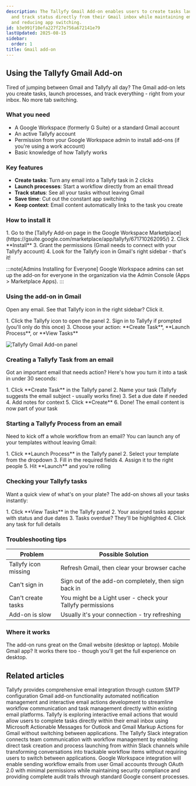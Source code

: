 ```yaml
---
description: The Tallyfy Gmail Add-on enables users to create tasks launch processes
  and track status directly from their Gmail inbox while maintaining email context
  and reducing app switching.
id: b3e991f10efa227f27e756a672141e79
lastUpdated: 2025-08-15
sidebar:
  order: 1
title: Gmail add-on
---
```



## Using the Tallyfy Gmail Add-on

Tired of jumping between Gmail and Tallyfy all day? The Gmail add-on lets you create tasks, launch processes, and track everything - right from your inbox. No more tab switching.

### What you need

- A Google Workspace (formerly G Suite) or a standard Gmail account
- An active Tallyfy account
- Permission from your Google Workspace admin to install add-ons (if you're using a work account)
- Basic knowledge of how Tallyfy works

### Key features

- **Create tasks**: Turn any email into a Tallyfy task in 2 clicks
- **Launch processes**: Start a workflow directly from an email thread
- **Track status**: See all your tasks without leaving Gmail
- **Save time**: Cut out the constant app switching
- **Keep context**: Email content automatically links to the task you create

### How to install it

<Steps>
1. Go to the [Tallyfy Add-on page in the Google Workspace Marketplace](https://gsuite.google.com/marketplace/app/tallyfy/671710262095/)
2. Click **Install**
3. Grant the permissions (Gmail needs to connect with your Tallyfy account)
4. Look for the Tallyfy icon in Gmail's right sidebar - that's it!
</Steps>

:::note[Admins Installing for Everyone]
Google Workspace admins can set up the add-on for everyone in the organization via the Admin Console (Apps > Marketplace Apps).
:::

### Using the add-on in Gmail

Open any email. See that Tallyfy icon in the right sidebar? Click it.

<Steps>
1. Click the Tallyfy icon to open the panel
2. Sign in to Tallyfy if prompted (you'll only do this once)
3. Choose your action: **Create Task**, **Launch Process**, or **View Tasks**
</Steps>

![Tallyfy Gmail Add-on panel](https://screenshots.tallyfy.com/file-orF3UnYz5p.png)

### Creating a Tallyfy Task from an email

Got an important email that needs action? Here's how you turn it into a task in under 30 seconds:

<Steps>
1. Click **Create Task** in the Tallyfy panel
2. Name your task (Tallyfy suggests the email subject - usually works fine)
3. Set a due date if needed
4. Add notes for context
5. Click **Create**
6. Done! The email content is now part of your task
</Steps>

### Starting a Tallyfy Process from an email

Need to kick off a whole workflow from an email? You can launch any of your templates without leaving Gmail:

<Steps>
1. Click **Launch Process** in the Tallyfy panel
2. Select your template from the dropdown
3. Fill in the required fields
4. Assign it to the right people
5. Hit **Launch** and you're rolling
</Steps>

### Checking your Tallyfy tasks

Want a quick view of what's on your plate? The add-on shows all your tasks instantly:

<Steps>
1. Click **View Tasks** in the Tallyfy panel
2. Your assigned tasks appear with status and due dates
3. Tasks overdue? They'll be highlighted
4. Click any task for full details
</Steps>

### Troubleshooting tips

| Problem                 | Possible Solution                                    |
|-------------------------|------------------------------------------------------|
| Tallyfy icon missing    | Refresh Gmail, then clear your browser cache         |
| Can't sign in          | Sign out of the add-on completely, then sign back in |
| Can't create tasks      | You might be a Light user - check your Tallyfy permissions |
| Add-on is slow         | Usually it's your connection - try refreshing       |

### Where it works

The add-on runs great on the Gmail website (desktop or laptop). Mobile Gmail app? It works there too - though you'll get the full experience on desktop.


## Related articles
<CardGrid>
<LinkTitleCard header="<b>Integrations > Email and SMTP</b>" href="/products/pro/integrations/email/" > Tallyfy provides comprehensive email integration through custom SMTP configuration Gmail add-on functionality automated notification management and interactive email actions development to streamline workflow communication and task management directly within existing email platforms. </LinkTitleCard>
<LinkTitleCard header="<b>Integrations > Actions within emails</b>" href="/products/pro/integrations/interactive-email-actions/" > Tallyfy is exploring interactive email actions that would allow users to complete tasks directly within their email inbox using Microsoft Actionable Messages for Outlook and Gmail Markup Actions for Gmail without switching between applications. </LinkTitleCard>
<LinkTitleCard header="<b>Vendors > Slack</b>" href="/products/pro/integrations/vendors/slack/" > The Tallyfy Slack integration connects team communication with workflow management by enabling direct task creation and process launching from within Slack channels while transforming conversations into trackable workflow items without requiring users to switch between applications. </LinkTitleCard>
<LinkTitleCard header="<b>Connect Your Email > Google Workspace email connection</b>" href="/products/pro/integrations/email/connect-your-email/google-workspace/" > Google Workspace integration will enable sending workflow emails from user Gmail accounts through OAuth 2.0 with minimal permissions while maintaining security compliance and providing complete audit trails through standard Google consent processes. </LinkTitleCard>
</CardGrid>